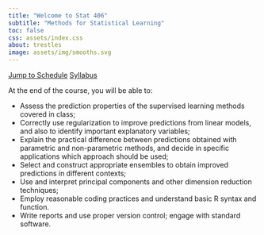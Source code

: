 ```yaml
---
title: "Welcome to Stat 406"
subtitle: "Methods for Statistical Learning"
toc: false
css: assets/index.css
about: trestles
image: assets/img/smooths.svg
---
```



::: {.align-center}

::: {.hero-buttons}
[Jump to Schedule](schedule/index.qmd){.btn-action-primary .btn-action .btn .btn-lg role="button"}
[Syllabus](syllabus.qmd){.btn-action-secondary .btn-action .btn .btn-lg role="button"}
::: 

:::

At the end of the course, you will be able to: 

* Assess the prediction properties of the supervised learning methods covered in class;
* Correctly use regularization to improve predictions from linear models, and also to identify important explanatory variables; 
* Explain the practical
difference between predictions obtained with parametric and non-parametric methods, and decide in specific applications which approach should be used; 
* Select and construct appropriate ensembles to obtain improved predictions in different contexts; 
* Use and interpret principal components and other dimension reduction techniques;
* Employ reasonable coding practices and understand basic R syntax and function.
* Write reports and use proper version control; engage with standard software.

